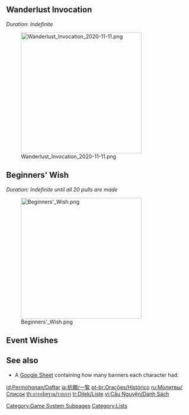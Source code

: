 {{DISPLAYTITLE:Wish List}}
{{CustomTabs
|tab1 = Overview
|tab2 = List
|tab3 = History
|tab4 = Featured
|tab5 = Expanded Wish Probabilities
|tab5name = Probabilities
|tab6 = Gallery
}}
{{See also|Wishes/List/CBT3|l1=Closed Beta Test 3 Wishes}}
==Wanderlust Invocation==
{{Main|Wanderlust Invocation}}
''Duration: Indefinite''

[[File:Wanderlust Invocation 2020-11-11.png|325px|link=Wanderlust Invocation]]

==Beginners' Wish==
{{Main|Beginners' Wish}}
''Duration: Indefinite until all 20 pulls are made''

[[File:Beginners' Wish.png|325px|link=Beginners' Wish]]

==Event Wishes==
{{Wish List}}

==See also==
* A [https://docs.google.com/spreadsheets/d/e/2PACX-1vTX3oj9UkueTjtQY0wxd1NRsEZg5NqYltZ7C6rMjj3PvAknv_QkDTPGHyzJewAEdtYUcz2Ot4fmPGwj/pubhtml# Google Sheet] containing how many banners each character had.

[[Category:Game System Subpages]]
[[Category:Lists]]

[[id:Permohonan/Daftar]]
[[ja:祈願/一覧]]
[[pt-br:Orações/Histórico]]
[[ru:Молитвы/Список]]
[[th:การอธิษฐาน/รายการ]]
[[tr:Dilek/Liste]]
[[vi:Cầu Nguyện/Danh Sách]]